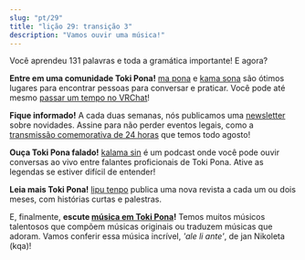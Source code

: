 ```yaml
---
slug: "pt/29"
title: "lição 29: transição 3"
description: "Vamos ouvir uma música!"
---
```



Você aprendeu 131 palavras e toda a gramática importante! E agora?

**Entre em uma comunidade Toki Pona!** [ma pona](https://discord.gg/6zkugJFU4x) e [kama sona](https://discord.gg/ChC6qtVsSE) são ótimos lugares para encontrar pessoas para conversar e praticar. Você pode até mesmo [passar um tempo no VRChat](https://vrc.group/TOKI.9663)!

**Fique informado!** A cada duas semanas, nós publicamos uma [newsletter](https://sin-kulupu.pona.la/) sobre novidades. Assine para não perder eventos legais, como a [transmissão comemorativa de 24 horas](https://suno.pona.la/) que temos todo agosto!

**Ouça Toki Pona falado!** [kalama sin](https://www.youtube.com/playlist?list=PLjOmpMyMxd8Qs2mAXcLk817tQy_AQj09u) é um podcast onde você pode ouvir conversas ao vivo entre falantes proficionais de Toki Pona. Ative as legendas se estiver difícil de entender!

**Leia mais Toki Pona!** [lipu tenpo](https://liputenpo.org/) publica uma nova revista a cada um ou dois meses, com histórias curtas e palestras.

E, finalmente, **escute [música em Toki Pona](https://www.youtube.com/playlist?list=PLeCE5N29ioyUbj_lvYm9IdGJnE2HPacVv)!** Temos muitos músicos talentosos que compõem músicas originais ou traduzem músicas que adoram. Vamos conferir essa música incrível, *'ale li ante'*, de jan Nikoleta (kqa)!

<Embed id="LU6FdgR85VY" />

<Tabbed id="1">
  <Row sl="ona ale li alasa lukin e mi" m="Todos eles me procuram" />
  <Row sl="mi wile kalama suli" m="Eu quero gritar" />
  <Row
    sp="󱥞󱥬󱥩󱤴&#xF199E;󱤴󱥷󱤷&#xF199F;"
    sl='sina toki tawa mi: "mi wile moli"'
    m='Você me diz: "eu quero morrer"'
  />
  <Row
    sp="󱤴󱥬󱥩󱥞&#xF199E;󱤂&#xF199C;󱥄󱤈󱥩󱤴&#xF199F;"
    sl='mi toki tawa sina: "ala, o awen tawa mi"'
    m='Eu te digo: "Não, fique por mim".'
  />
  <br />
  <Row sl="ale li ante" m="a vida continua mudando" />
  <Row sl="sina o awen tawa pona" m="espere até que as coisas melhorem" />
  <Row sl="mi tu li lape tawa tenpo pona" m="dormimos para tempos melhores" />
  <Row sl="tenpo pimeja lete" m="a noite é fria" />
  <Row sl="la mi tu li awen seli" m="mas nós nos aquecemos um ao outro" />
  <Row
    sl="sitelen mun li lawa tawa open sin"
    m="As constelações levam a um novo começo"
  />
  <br />
  <Row
    sp="󱤰󱤄󱤧󱥖󱤮󱥩󱤴<span style='color: var(--grey-1)'>󱥩󱤴</span>"
    sl="ma ale li sama lukin tawa mi (tawa mi)"
    m="Todos os lugares que vou parecem iguais"
  />
  <Row
    sp="󱥆󱤄󱤧󱤾<span style='color: var(--grey-1)'>󱥆󱤄󱤧󱤾</span>"
    sl="ona ale li nasa (ona ale li nasa)"
    m="É tudo uma loucura (é tudo uma loucura)"
  />
  <Row
    sl="ko nasa sin li weka e pilin ale"
    m="Novas drogas eliminam todos os sentimentos"
  />
  <Row
    sl="jan li wile ala sona e pakala suli pi ona mute."
    m="Pessoas não querem saber da sua fragilidade"
  />
  <br />
  <Row
    sp="󱤍󱤧󱤤󱥧󱥙&#xF199C;󱤑󱥔󱤧󱤷󱤬󱤏"
    sl="ike li lawa tan seme? jan pona li moli lon insa"
    m="Por que os maus governam? os bons estão mortos por dentro"
  />
  <Row
    sl="ona li wile ala sona tan pilin pakala ni"
    m="Eles não querem saber de seus corações partidos"
  />
  <Row
    sl="ken la ken ante li ken ala mute"
    m="As oportunidades de mudança podem não ser comuns"
  />
  <Row
    sl="taso sina wile e nimi lon la mi tu o tawa weka lon tenpo ni"
    m="Mas se a verdade é o que você deseja, vamos lá, agora mesmo"
  />
  <br />
  <Row sl="ale li ante" m="A vida continua mudando" />
  <Row sl="sina o awen tawa pona" m="Espere até que as coisas melhorem" />
  <Row sl="mi tu li lape tawa tenpo pona" m="Dormimos para tempos melhores" />
  <Row sl="tenpo pimeja lete" m="A noite é fria" />
  <Row sl="la mi tu li awen seli" m="Mas nós nos aquecemos um ao outro" />
  <Row
    sl="sitelen mun li lawa tawa open sin"
    m="Constelações levam a um novo começo"
  />
</Tabbed>
